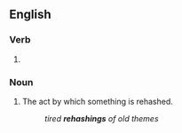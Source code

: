 ==English==

===Verb===
{{head|en|verb form}}

# {{present participle of|en|rehash|nocat=1}}

===Noun===
{{en-noun}}

# The act by which something is rehashed.
#: ''tired '''rehashings''' of old themes''